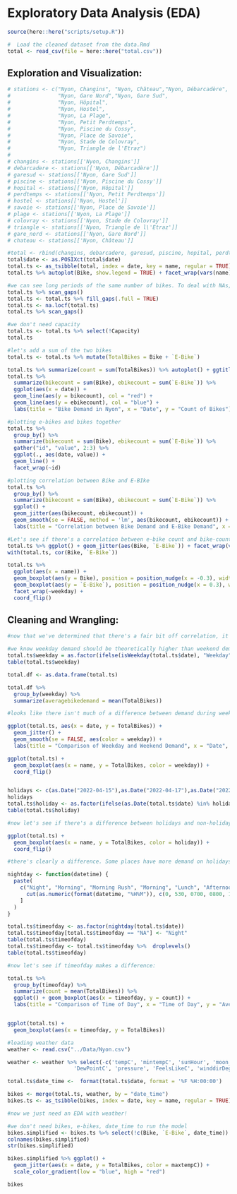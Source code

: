 # Exploratory Data Analysis (EDA)

```r
source(here::here("scripts/setup.R"))
```


```r
#  Load the cleaned dataset from the data.Rmd
total <- read_csv(file = here::here("total.csv"))
```

## Exploration and Visualization: 

```r
# stations <- c("Nyon, Changins", "Nyon, Château","Nyon, Débarcadère",
#               "Nyon, Gare Nord","Nyon, Gare Sud",
#               "Nyon, Hôpital",
#               "Nyon, Hostel",
#               "Nyon, La Plage",
#               "Nyon, Petit Perdtemps",
#               "Nyon, Piscine du Cossy",
#               "Nyon, Place de Savoie",
#               "Nyon, Stade de Colovray",
#               "Nyon, Triangle de l'Etraz")
# 
# changins <- stations[['Nyon, Changins']]
# debarcadere <- stations[['Nyon, Débarcadère']]
# garesud <- stations[['Nyon, Gare Sud']]
# piscine <- stations[['Nyon, Piscine du Cossy']]
# hopital <- stations[['Nyon, Hôpital']]
# perdtemps <- stations[['Nyon, Petit Perdtemps']]
# hostel <- stations[['Nyon, Hostel']]
# savoie <- stations[['Nyon, Place de Savoie']]
# plage <- stations[['Nyon, La Plage']]
# colovray <- stations[['Nyon, Stade de Colovray']]
# triangle <- stations[['Nyon, Triangle de l\'Etraz']]
# gare_nord <- stations[['Nyon, Gare Nord']]
# chateau <- stations[['Nyon, Château']]

```



```r
#total <- rbind(changins, debarcadere, garesud, piscine, hopital, perdtemps, hostel, savoie, plage, colovray, triangle, gare_nord, chateau)
total$date <- as.POSIXct(total$date)
total.ts <- as_tsibble(total, index = date, key = name, regular = TRUE)
total.ts %>% autoplot(Bike, show.legend = TRUE) + facet_wrap(vars(name)) + ggtitle("Bikes by Station")
```


```r
#we can see long periods of the same number of bikes. To deal with NAs, we'll just replace the NAs with the last value
total.ts %>% scan_gaps()
total.ts <- total.ts %>% fill_gaps(.full = TRUE)
total.ts <- na.locf(total.ts)
total.ts %>% scan_gaps()
```

```r
#we don't need capacity
total.ts <- total.ts %>% select(!Capacity)
total.ts
```

```r
#let's add a sum of the two bikes
total.ts <- total.ts %>% mutate(TotalBikes = Bike + `E-Bike`)

total.ts %>% summarize(count = sum(TotalBikes)) %>% autoplot() + ggtitle("Bike Demand in Nyon", subtitle = "Combined Bikes and E-Bikes Demand") + xlab("Time") + ylab("Count of Bikes")
total.ts %>% 
  summarize(bikecount = sum(Bike), ebikecount = sum(`E-Bike`)) %>%
  ggplot(aes(x = date)) + 
  geom_line(aes(y = bikecount), col = "red") +
  geom_line(aes(y = ebikecount), col = "blue") +
  labs(title = "Bike Demand in Nyon", x = "Date", y = "Count of Bikes")
```

```r
#plotting e-bikes and bikes together
total.ts %>%
  group_by() %>%
  summarize(bikecount = sum(Bike), ebikecount = sum(`E-Bike`)) %>% 
  gather("id", "value", 2:3) %>% 
  ggplot(., aes(date, value)) +
  geom_line() +
  facet_wrap(~id)
```

```r
#plotting correlation between Bike and E-BIke
total.ts %>%
  group_by() %>%
  summarize(bikecount = sum(Bike), ebikecount = sum(`E-Bike`)) %>%
  ggplot() + 
  geom_jitter(aes(bikecount, ebikecount)) +
  geom_smooth(se = FALSE, method = 'lm', aes(bikecount, ebikecount)) +
  labs(title = "Correlation between Bike Demand and E-Bike Demand", x = "Bikes", y = "E-Bikes")
```

```r
#Let's see if there's a correlation between e-bike count and bike-count based on location
total.ts %>% ggplot() + geom_jitter(aes(Bike, `E-Bike`)) + facet_wrap(vars(name))
with(total.ts, cor(Bike, `E-Bike`))

total.ts %>%
  ggplot(aes(x = name)) +
  geom_boxplot(aes(y = Bike), position = position_nudge(x = -0.3), width = 0.5) +
  geom_boxplot(aes(y = `E-Bike`), position = position_nudge(x = 0.3), width = 0.5) +
  facet_wrap(~weekday) +
  coord_flip()
```



## Cleaning and Wrangling:


```r
#now that we've determined that there's a fair bit off correlation, it's time to work on the dataset

#we know weekday demand should be theoretically higher than weekend demand. Let's add.
total.ts$weekday = as.factor(ifelse(isWeekday(total.ts$date), "Weekday", "Weekend"))
table(total.ts$weekday)

total.df <- as.data.frame(total.ts)

total.df %>%
  group_by(weekday) %>% 
  summarize(averagebikedemand = mean(TotalBikes))
```

```r
#looks like there isn't much of a difference between demand during weekdays and weekends.

ggplot(total.ts, aes(x = date, y = TotalBikes)) +
  geom_jitter() +
  geom_smooth(se = FALSE, aes(color = weekday)) +
  labs(title = "Comparison of Weekday and Weekend Demand", x = "Date", y = "Demand")

ggplot(total.ts) +
  geom_boxplot(aes(x = name, y = TotalBikes, color = weekday)) +
  coord_flip()


holidays <- c(as.Date("2022-04-15"),as.Date("2022-04-17"),as.Date("2022-04-18"),as.Date("2022-04-25"), as.Date("2022-05-01"))
holidays
total.ts$holiday <- as.factor(ifelse(as.Date(total.ts$date) %in% holidays, 1, 0))
table(total.ts$holiday)
```


```r
#now let's see if there's a difference between holidays and non-holidays

ggplot(total.ts) +
  geom_boxplot(aes(x = name, y = TotalBikes, color = holiday)) +
  coord_flip()
```


```r
#there's clearly a difference. Some places have more demand on holidays, some have less

nightday <- function(datetime) {
  paste(
    c("Night", "Morning", "Morning Rush", "Morning", "Lunch", "Afternoon", "Afternoon Rush", "Evening", "Night")[
      cut(as.numeric(format(datetime, "%H%M")), c(0, 530, 0700, 0800, 1100, 1300, 1600, 1700 ,2000, 2359))
    ]
  )
}

```


```r
total.ts$timeofday <- as.factor(nightday(total.ts$date))
total.ts$timeofday[total.ts$timeofday == "NA"] <- "Night"
table(total.ts$timeofday)
total.ts$timeofday <- total.ts$timeofday %>%  droplevels()
table(total.ts$timeofday)
```


```r
#now let's see if timeofday makes a difference:

total.ts %>%
  group_by(timeofday) %>% 
  summarize(count = mean(TotalBikes)) %>%
  ggplot() + geom_boxplot(aes(x = timeofday, y = count)) +
  labs(title = "Comparison of Time of Day", x = "Time of Day", y = "Average Bikes at Station")


ggplot(total.ts) +
  geom_boxplot(aes(x = timeofday, y = TotalBikes))

```


```r
#loading weather data
weather <- read.csv("../Data/Nyon.csv")

weather <- weather %>% select(-c('tempC', 'mintempC', 'sunHour', 'moon_illumination', 'moonrise', 'moonset', 'sunrise', 'sunset',
                     'DewPointC', 'pressure', 'FeelsLikeC', 'winddirDegree', 'location'))

total.ts$date_time <-  format(total.ts$date, format = '%F %H:00:00')

bikes <- merge(total.ts, weather, by = "date_time")
bikes.ts <- as_tsibble(bikes, index = date, key = name, regular = TRUE)
```


```r
#now we just need an EDA with weather!

#we don't need bikes, e-bikes, date_time to run the model
bikes.simplified <- bikes.ts %>% select(!c(Bike, `E-Bike`, date_time))
colnames(bikes.simplified)
str(bikes.simplified)

bikes.simplified %>% ggplot() +
  geom_jitter(aes(x = date, y = TotalBikes, color = maxtempC)) +
  scale_color_gradient(low = "blue", high = "red")

bikes
```
